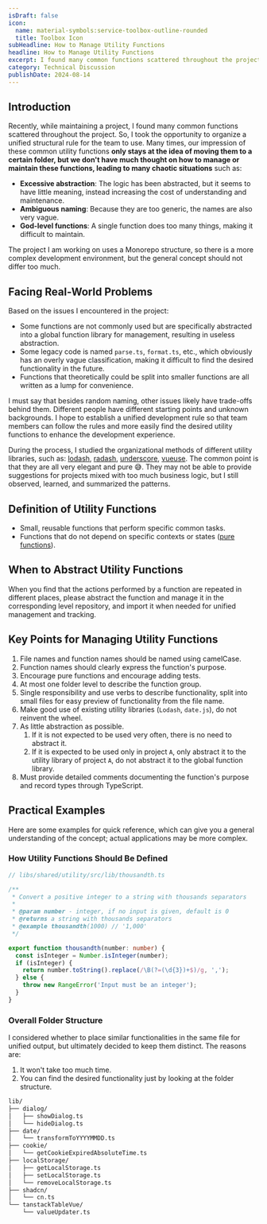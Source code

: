 ```yaml
---
isDraft: false
icon:
  name: material-symbols:service-toolbox-outline-rounded
  title: Toolbox Icon
subHeadline: How to Manage Utility Functions
headline: How to Manage Utility Functions
excerpt: I found many common functions scattered throughout the project. So, I took the opportunity to organize a unified structural rule for the team to use.
category: Technical Discussion
publishDate: 2024-08-14
---
```


## Introduction

Recently, while maintaining a project, I found many common functions scattered throughout the project. So, I took the opportunity to organize a unified structural rule for the team to use. Many times, our impression of these common utility functions **only stays at the idea of moving them to a certain folder, but we don't have much thought on how to manage or maintain these functions, leading to many chaotic situations** such as:

- **Excessive abstraction**: The logic has been abstracted, but it seems to have little meaning, instead increasing the cost of understanding and maintenance.
- **Ambiguous naming**: Because they are too generic, the names are also very vague.
- **God-level functions**: A single function does too many things, making it difficult to maintain.

<Sidenote type="info">
  The project I am working on uses a Monorepo structure, so there is a more complex development environment, but the
  general concept should not differ too much.
</Sidenote>

## Facing Real-World Problems

Based on the issues I encountered in the project:

- Some functions are not commonly used but are specifically abstracted into a global function library for management, resulting in useless abstraction.
- Some legacy code is named `parse.ts`, `format.ts`, etc., which obviously has an overly vague classification, making it difficult to find the desired functionality in the future.
- Functions that theoretically could be split into smaller functions are all written as a lump for convenience.

I must say that besides random naming, other issues likely have trade-offs behind them. Different people have different starting points and unknown backgrounds. I hope to establish a unified development rule so that team members can follow the rules and more easily find the desired utility functions to enhance the development experience.

During the process, I studied the organizational methods of different utility libraries, such as: [lodash](https://github.com/lodash/lodash/tree/main/src), [radash](https://github.com/sodiray/radash/tree/master/src), [underscore](https://github.com/jashkenas/underscore/tree/master/modules), [vueuse](https://github.com/vueuse/vueuse/tree/main/packages/core). The common point is that they are all very elegant and pure 😅. They may not be able to provide suggestions for projects mixed with too much business logic, but I still observed, learned, and summarized the patterns.

## Definition of Utility Functions

- Small, reusable functions that perform specific common tasks.
- Functions that do not depend on specific contexts or states ([pure functions](/post/why-pure-function/)).

## When to Abstract Utility Functions

When you find that the actions performed by a function are repeated in different places, please abstract the function and manage it in the corresponding level repository, and import it when needed for unified management and tracking.

## Key Points for Managing Utility Functions

1. File names and function names should be named using camelCase.
2. Function names should clearly express the function's purpose.
3. Encourage pure functions and encourage adding tests.
4. At most one folder level to describe the function group.
5. Single responsibility and use verbs to describe functionality, split into small files for easy preview of functionality from the file name.
6. Make good use of existing utility libraries (`Lodash`, `date.js`), do not reinvent the wheel.
7. As little abstraction as possible.
   1. If it is not expected to be used very often, there is no need to abstract it.
   2. If it is expected to be used only in project `A`, only abstract it to the utility library of project `A`, do not abstract it to the global function library.
8. Must provide detailed comments documenting the function's purpose and record types through TypeScript.

## Practical Examples

Here are some examples for quick reference, which can give you a general understanding of the concept; actual applications may be more complex.

### How Utility Functions Should Be Defined

```ts
// libs/shared/utility/src/lib/thousandth.ts

/**
 * Convert a positive integer to a string with thousands separators
 *
 * @param number - integer, if no input is given, default is 0
 * @returns a string with thousands separators
 * @example thousandth(1000) // '1,000'
 */

export function thousandth(number: number) {
  const isInteger = Number.isInteger(number);
  if (isInteger) {
    return number.toString().replace(/\B(?=(\d{3})+$)/g, ',');
  } else {
    throw new RangeError('Input must be an integer');
  }
}
```

### Overall Folder Structure

I considered whether to place similar functionalities in the same file for unified output, but ultimately decided to keep them distinct. The reasons are:

1. It won't take too much time.
2. You can find the desired functionality just by looking at the folder structure.

```bash
lib/
├── dialog/
│   ├── showDialog.ts
│   └── hideDialog.ts
├── date/
│   └── transformToYYYYMMDD.ts
├── cookie/
│   └── getCookieExpiredAbsoluteTime.ts
├── localStorage/
│   ├── getLocalStorage.ts
│   ├── setLocalStorage.ts
│   └── removeLocalStorage.ts
├── shadcn/
│   └── cn.ts
└── tanstackTableVue/
    └── valueUpdater.ts
```
